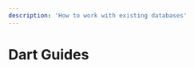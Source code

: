 ```yaml
---
description: 'How to work with existing databases'
---
```


# Dart Guides

<GuidesGrid title="Recommended Dart Guides">
  <Guide
    href="/guides/dart/serverless-rest-api-example"
    name="REST API"
    description="Use Nitric to build and deploy REST APIs for AWS, Azure or GCP"
  />
</GuidesGrid>
